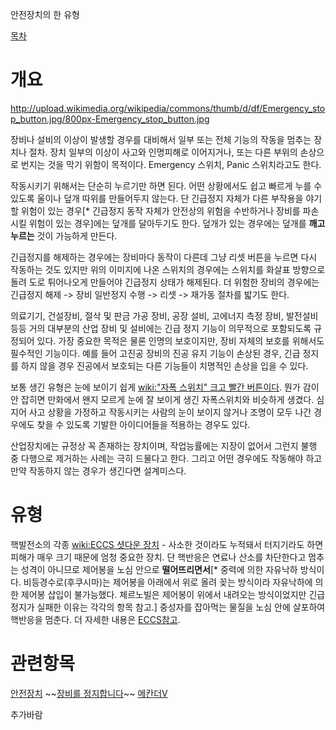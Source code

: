 안전장치의 한 유형

[[목차]]

= 개요 =

http://upload.wikimedia.org/wikipedia/commons/thumb/d/df/Emergency_stop_button.jpg/800px-Emergency_stop_button.jpg

장비나 설비의 이상이 발생할 경우를 대비해서 일부 또는 전체 기능의 작동을 멈추는 장치나 절차. 장치 일부의 이상이 사고와 인명피해로 이어지거나, 또는 다른 부위의 손상으로 번지는 것을 막기 위함이 목적이다. Emergency 스위치, Panic 스위치라고도 한다.

작동시키기 위해서는 단순히 누르기만 하면 된다. 어떤 상황에서도 쉽고 빠르게 누를 수 있도록 울이나 덮개 따위를 만들어두지 않는다. 단 긴급정지 자체가 다른 부작용을 야기할 위험이 있는 경우[* 긴급정지 동작 자체가 안전상의 위험을 수반하거나 장비를 파손시킬 위험이 있는 경우]에는 덮개를 달아두기도 한다. 덮개가 있는 경우에는 덮개를 '''깨고 누르는''' 것이 가능하게 만든다.

긴급정지를 해제하는 경우에는 장비마다 동작이 다른데 그냥 리셋 버튼을 누르면 다시 작동하는 것도 있지만 위의 이미지에 나온 스위치의 경우에는 스위치를 화살표 방향으로 돌려 도로 튀어나오게 만들어야 긴급정지 상태가 해제된다. 더 위험한 장비의 경우에는 긴급정지 해제 -> 장비 일반정지 수행 -> 리셋 -> 재가동 절차를 밟기도 한다.

의료기기, 건설장비, 절삭 및 판금 가공 장비, 공장 설비, 고에너지 측정 장비, 발전설비 등등 거의 대부분의 산업 장비 및 설비에는 긴급 정지 기능이 의무적으로 포함되도록 규정되어 있다. 가장 중요한 목적은 물론 인명의 보호이지만, 장비 자체의 보호를 위해서도 필수적인 기능이다. 예를 들어 고진공 장비의 진공 유지 기능이 손상된 경우, 긴급 정지를 하지 않을 경우 진공에서 보호되는 다른 기능들이 치명적인 손상을 입을 수 있다. 

보통 생긴 유형은 눈에 보이기 쉽게 [[wiki:"자폭 스위치" 크고 빨간 버튼]]이다. 뭔가 감이 안 잡히면 만화에서 왠지 모르게 눈에 잘 보이게 생긴 자폭스위치와 비슷하게 생겼다. 심지어 사고 상황을 가정하고 작동시키는 사람의 눈이 보이지 않거나 조명이 모두 나간 경우에도 찾을 수 있도록 기발한 아이디어들을 적용하는 경우도 있다.

산업장치에는 규정상 꼭 존재하는 장치이며, 작업능률에는 지장이 없어서 그런지 불행 중 다행으로 제거하는 사례는 극히 드물다고 한다. 그리고 어떤 경우에도 작동해야 하고 만약 작동하지 않는 경우가 생긴다면 설계미스다.

= 유형 =
핵발전소의 각종 [[wiki:ECCS 셧다운 장치]] - 사소한 것이라도 누적돼서 터지기라도 하면 피해가 매우 크기 때문에 엄청 중요한 장치. 단 핵반응은 연료나 산소를 차단한다고 멈추는 성격이 아니므로 제어봉을 노심 안으로 '''떨어뜨리면서'''[* 중력에 의한 자유낙하 방식이다. 비등경수로(후쿠시마)는 제어봉을 아래에서 위로 올려 꽂는 방식이라 자유낙하에 의한 제어봉 삽입이 불가능했다. 체르노빌은 제어봉이 위에서 내려오는 방식이었지만 긴급정지가 실패한 이유는 각각의 항목 참고.] 중성자를 잡아먹는 물질을 노심 안에 살포하여 핵반응을 멈춘다. 더 자세한 내용은 [[ECCS]]참고.

= 관련항목 =
[[안전장치]]
~~[[장비를 정지합니다]]~~
[[메칸더V]]


추가바람
